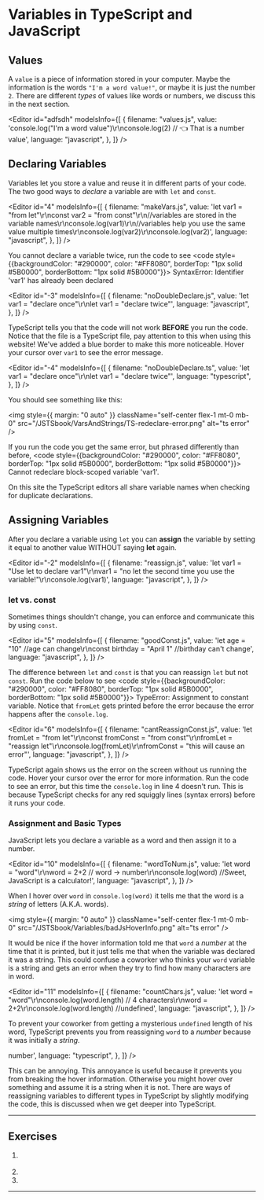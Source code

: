

# Variables in TypeScript and JavaScript

## Values

A `value` is a piece of information stored in your
computer. Maybe the information is the words `"I'm a word value!"`, or maybe it is just the number `2`.
There are different _types_ of values like words or numbers, we discuss this in the next section.

<Editor
  id="adfsdh"
  modelsInfo={[
    {
      filename: "values.js",
      value:
        'console.log("I\'m a word value")\r\nconsole.log(2) // 👈 That is a number value',
      language: "javascript",
    },
  ]}
/>

## Declaring Variables

Variables let you store a value and reuse it in different parts of your code.
The two good ways to _declare_ a variable are with `let` and `const`.

<Editor
  id="4"
  modelsInfo={[
    {
      filename: "makeVars.js",
      value:
        'let var1 = "from let"\r\nconst var2 = "from const"\r\n//variables are stored in the variable names\r\nconsole.log(var1)\r\n//variables help you use the same value multiple times\r\nconsole.log(var2)\r\nconsole.log(var2)',
      language: "javascript",
    },
  ]}
/>

You cannot declare a variable twice, run the code to see <code style={{backgroundColor: "#290000", color: "#FF8080", borderTop: "1px solid #5B0000", borderBottom: "1px solid #5B0000"}}>
SyntaxError: Identifier 'var1' has already been declared</code>

<Editor
  id="-3"
  modelsInfo={[
    {
      filename: "noDoubleDeclare.js",
      value: 'let var1 = "declare once"\r\nlet var1 = "declare twice"',
      language: "javascript",
    },
  ]}
/>

TypeScript tells you that the code will not work **BEFORE** you run the code. Notice that the file is a TypeScript file,
pay attention to this when using this website! We've added a blue border to make this more noticeable.
Hover your cursor over `var1` to see the error message.

<TS>


<Editor
  id="-4"
  modelsInfo={[
    {
      filename: "noDoubleDeclare.ts",
      value: 'let var1 = "declare once"\r\nlet var1 = "declare twice"',
      language: "typescript",
    },
  ]}
/>

</TS>


You should see something like this:

<img
  style={{ margin: "0 auto" }}
  className="self-center flex-1 mt-0 mb-0"
  src="/JSTSbook/VarsAndStrings/TS-redeclare-error.png"
  alt="ts error"
/>

If you run the code you get the same error, but phrased differently than before, <code style={{backgroundColor: "#290000", color: "#FF8080", borderTop: "1px solid #5B0000", borderBottom: "1px solid #5B0000"}}>
Cannot redeclare block-scoped variable 'var1'.</code>

On this site the TypeScript editors all share variable names when checking for duplicate declarations.

<TS>
  <Editor
    id="19"
    modelsInfo={[
      {
        filename: "sharedDeclarations.ts",
        value: 'let var1 = "The file above me causes the error."',
        language: "typescript",
      },
    ]}
  />
</TS>

## Assigning Variables

After you declare a variable using `let` you can **assign** the variable by setting it equal to another value WITHOUT saying **let** again.

<Editor
  id="-2"
  modelsInfo={[
    {
      filename: "reassign.js",
      value:
        'let var1 = "Use let to declare var1"\r\nvar1 = "no let the second time you use the variable!"\r\nconsole.log(var1)',
      language: "javascript",
    },
  ]}
/>

### let vs. const

Sometimes things shouldn't change, you can enforce and communicate this by using `const`.

<Editor
  id="5"
  modelsInfo={[
    {
      filename: "goodConst.js",
      value:
        'let age = "10" //age can change\r\nconst birthday = "April 1" //birthday can\'t change',
      language: "javascript",
    },
  ]}
/>

The difference between `let` and `const` is that you can reassign `let` but not `const`. Run the code below to see <code style={{backgroundColor: "#290000", color: "#FF8080", borderTop: "1px solid #5B0000", borderBottom: "1px solid #5B0000"}}>
TypeError: Assignment to constant variable.</code> Notice that `fromLet` gets printed before the error because the error happens after the `console.log`.

<Editor
  id="6"
  modelsInfo={[
    {
      filename: "cantReassignConst.js",
      value:
        'let fromLet = "from let"\r\nconst fromConst = "from const"\r\nfromLet = "reassign let"\r\nconsole.log(fromLet)\r\nfromConst = "this will cause an error"',
      language: "javascript",
    },
  ]}
/>

TypeScript again shows us the error on the screen without us running the code. Hover your cursor over the error for more information.
Run the code to see an error, but this time the `console.log` in line 4 doesn't run. This is because TypeScript checks for
any red squiggly lines (syntax errors) before it runs your code.

<TS>
  <Editor
    id="7"
    modelsInfo={[
      {
        filename: "cantReassignConst.ts",
        value:
          'let fromLet = "from let"\r\nconst fromConst = "from const"\r\nfromLet = "reassign let"\r\nconsole.log(fromLet)\r\nfromConst = "this will cause an error"',
        language: "typescript",
      },
    ]}
  />
</TS>

### Assignment and Basic Types

JavaScript lets you declare a variable as a word and then assign it to a number.

<Editor
  id="10"
  modelsInfo={[
    {
      filename: "wordToNum.js",
      value:
        'let word = "word"\r\nword = 2+2 // word -> number\r\nconsole.log(word) //Sweet, JavaScript is a calculator!',
      language: "javascript",
    },
  ]}
/>

When I hover over `word` in `console.log(word)` it tells me that the word is a _string_ of letters (A.K.A. words).

<img
  style={{ margin: "0 auto" }}
  className="self-center flex-1 mt-0 mb-0"
  src="/JSTSbook/Variables/badJsHoverInfo.png"
  alt="ts error"
/>

It would be nice if the hover information told me that `word` a _number_ at the time that it is printed, but it just
tells me that when the variable was declared it was a string. This could confuse a coworker who thinks your `word` variable is a string and gets an error
when they try to find how many characters are in word.

<Editor
  id="11"
  modelsInfo={[
    {
      filename: "countChars.js",
      value:
        'let word = "word"\r\nconsole.log(word.length) // 4 characters\r\nword = 2+2\r\nconsole.log(word.length) //undefined',
      language: "javascript",
    },
  ]}
/>

To prevent your coworker from getting a mysterious `undefined` length of his word, TypeScript prevents you from reassigning `word` to a
_number_ because it was initially a _string_.

<TS>
  <Editor
    id="15"
    modelsInfo={[
      {
        filename: "wordToNum.ts",
        value: 'let word = "word"\r\nword = 2+2 // word -> number',
        language: "typescript",
      },
    ]}
  />
</TS>

This can be annoying. This annoyance is useful because it prevents you from breaking the hover information.
Otherwise you might hover over something and assume it is a string when it is
not. There are ways of reassigning variables to different types in TypeScript by slightly modifying the code, this is discussed
when we get deeper into TypeScript.

---

## Exercises

<ol>
  <li>
    <div style={{marginBottom: "8px"}}>
    <Markdown content={"Declare a variable `a` of type *number* using `let`, also declare a variable `b` of type *string* using `const`"} />
    </div>
    <EditorWrapper
  id="20"
  modelsInfo={[
    { filename: "1.js", value: "", language: "javascript" },
    {
      notInitial: true,
      readOnly: true,
      tested: true,
      value:
        'import "1"\r\nconsole.log("test: a and b are both defined")\r\nif(typeof a === "undefined") {\r\n  throw "a is not defined"\r\n}\r\nif(typeof b === "undefined") {\r\n  throw "b is not defined"\r\n}\r\nconsole.log("test: a is a number, b is a string")\r\nif(typeof a !== "number") {\r\n  throw "a is not of type number"\r\n}\r\nif(typeof b !== "string") {\r\n  throw "b is not of type string"\r\n}\r\nconsole.log("test: a declared with let, b declared with const")\r\ntry {\r\n  a = "hello"\r\n} catch (e) {\r\n  throw "a was declared using const"\r\n}\r\ntry {\r\n  b = 10\r\n  throw "b is not declared with const"\r\n} catch (e) {\r\n  if(e === "b is not declared with const") {\r\n    throw e\r\n  } \r\n}\r\n\r\nconsole.log("Problem solved")',
      filename: "test1.js",
      language: "javascript",
    },
  ]}
/>
  </li>
  <li>
    <MCQ info={{"promptText":"Which of the following variables should be declared using `const`?","solutionText":"The number of hairs on your head and your age will both change over time, they should be declared with `let`. Your birthday doesn't change, declare that using `const`.","answersText":["The number of hairs on your head","Your birthday","Your age"],"correctIndex":1}} />
  </li>
  <li>
    <MCQ info={{"promptText":"Which is a reason for TypeScript raising an error when you declare a variable as a *number* and then assign it to a *string*?","solutionText":"This is NOT an error in JavaScript. It does prevent misleading hover information, as discussed in this section.","answersText":["Because this is also an error in JavaScript","Because this prevents misleading hover information"],"correctIndex":1}} />
  </li>
</ol>

<hr />

<License />
